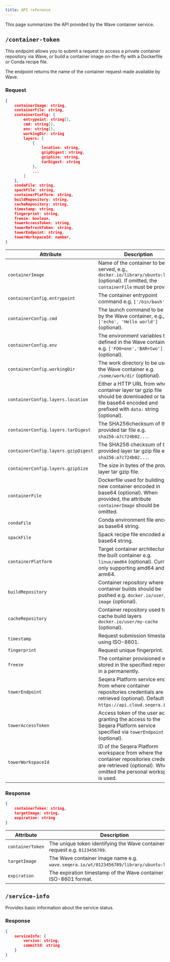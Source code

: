 ```yaml
---
title: API reference
---
```


This page summarizes the API provided by the Wave container service.

## `/container-token`

This endpoint allows you to submit a request to access a private container repository via Wave, or build a container image on-the-fly with a Dockerfile or Conda recipe file.

The endpoint returns the name of the container request made available by Wave.

### Request

```json
{
    containerImage: string,
    containerFile: string,
    containerConfig: {
        entrypoint: string[],
        cmd: string[],
        env: string[],
        workingDir: string
        layers: [
            {
                location: string,
                gzipDigest: string,
                gzipSize: string,
                tarDigest: string
            },
            ...
        ]
    },
    condaFile: string,
    spackFile: string,
    containerPlatform: string,
    buildRepository: string,
    cacheRepository: string,
    timestamp: string,
    fingerprint: string,
    freeze: boolean,
    towerAccessToken: string,
    towerRefreshToken: string,
    towerEndpoint: string,
    towerWorkspaceId: number,
}
```

| Attribute                           | Description                                                                                                                                                    |
| ----------------------------------- | -------------------------------------------------------------------------------------------------------------------------------------------------------------- |
| `containerImage`                    | Name of the container to be served, e.g., `docker.io/library/ubuntu:latest` (optional). If omitted, the `containerFile` must be provided.                      |
| `containerConfig.entrypoint`        | The container entrypoint command e.g. `['/bin/bash']`                                                                                                          |
| `containerConfig.cmd`               | The launch command to be used by the Wave container, e.g., `['echo', 'Hello world']` (optional).                                                               |
| `containerConfig.env`               | The environment variables to be defined in the Wave container e.g. `['FOO=one','BAR=two']` (optional).                                                         |
| `containerConfig.workingDir`        | The work directory to be used in the Wave container e.g. `/some/work/dir` (optional).                                                                          |
| `containerConfig.layers.location`   | Either a HTTP URL from where a container layer tar gzip file should be downloaded or tar gzip file base64 encoded and prefixed with `data:` string (optional). |
| `containerConfig.layers.tarDigest`  | The SHA256checksum of the provided tar file e.g. `sha256:a7c724b02...`.                                                                                        |
| `containerConfig.layers.gzipDigest` | The SHA256 checksum of the provided layer tar gzip file e.g. `sha256:a7c724b02...`.                                                                            |
| `containerConfig.layers.gzipSize`   | The size in bytes of the provided layer tar gzip file.                                                                                                     |
| `containerFile`                     | Dockerfile used for building a new container encoded in base64 (optional). When provided, the attribute `containerImage` should be omitted.                    |
| `condaFile`                         | Conda environment file encoded as base64 string.                                                                                                               |
| `spackFile`                         | Spack recipe file encoded as base64 string.                                                                                                                    |
| `containerPlatform`                 | Target container architecture of the built container e.g. `linux/amd64` (optional). Currently only supporting amd64 and arm64.                                 |
| `buildRepository`                   | Container repository where container builds should be pushed e.g. `docker.io/user/my-image` (optional).                                                        |
| `cacheRepository`                   | Container repository used to cache build layers `docker.io/user/my-cache` (optional).                                                                          |
| `timestamp`                         | Request submission timestap using ISO-8601.                                                                                                                    |
| `fingerprint`                       | Request unique fingerprint.                                                                                                                                    |
| `freeze`                            | The container provisioned will be stored in the specified repository in a permanently.                                                                         |
| `towerEndpoint`                     | Seqera Platform service endpoint from where container repositories credentials are retrieved (optional). Default `https://api.cloud.seqera.io`.                       |
| `towerAccessToken`                  | Access token of the user account granting the access to the Seqera Platform service specified via `towerEndpoint` (optional).                                  |
| `towerWorkspaceId`                  | ID of the Seqera Platform workspace from where the container repositories credentials are retrieved (optional). When omitted the personal workspace is used.   |

### Response

```json
{
    containerToken: string,
    targetImage: string,
    expiration: string
}
```

| Attribute        | Description                                                                              |
| ---------------- | ---------------------------------------------------------------------------------------- |
| `containerToken` | The unique token identifying the Wave container request e.g. `0123456789`.               |
| `targetImage`    | The Wave container image name e.g. `wave.seqera.io/wt/0123456789/library/ubuntu:latest`. |
| `expiration`     | The expiration timestamp of the Wave container using ISO-8601 format.                    |

## `/service-info`

Provides basic information about the service status.

### Response

```json
{
    serviceInfo: {
        version: string,
        commitId: string
    }
}
```
